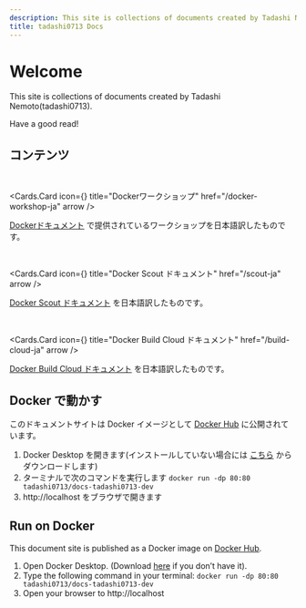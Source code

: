 ```yaml
---
description: This site is collections of documents created by Tadashi Nemoto(tadashi0713). Have a good read!
title: tadashi0713 Docs
---
```



# Welcome

This site is collections of documents created by Tadashi Nemoto(tadashi0713).

Have a good read!

## コンテンツ

<br />

<Cards.Card
  icon={<FaDocker />}
  title="Dockerワークショップ"
  href="/docker-workshop-ja"
  arrow
/>

[Dockerドキュメント](https://docs.docker.com/get-started/workshop/) で提供されているワークショップを日本語訳したものです。

<br />

<Cards.Card
  icon={<FaCompass />}
  title="Docker Scout ドキュメント"
  href="/scout-ja"
  arrow
/>

[Docker Scout ドキュメント](https://docs.docker.com/scout/) を日本語訳したものです。

<br />

<Cards.Card
  icon={<AiOutlineCloudServer />}
  title="Docker Build Cloud ドキュメント"
  href="/build-cloud-ja"
  arrow
/>

[Docker Build Cloud ドキュメント](https://docs.docker.com/build-cloud/) を日本語訳したものです。

## Docker で動かす

このドキュメントサイトは Docker イメージとして [Docker Hub](https://hub.docker.com/repository/docker/tadashi0713/docs-tadashi0713-dev/general) に公開されています。

1. Docker Desktop を開きます(インストールしていない場合には [こちら](https://www.docker.com/ja-jp/products/docker-desktop/) からダウンロードします)
2. ターミナルで次のコマンドを実行します `docker run -dp 80:80 tadashi0713/docs-tadashi0713-dev`
3. http://localhost をブラウザで開きます

## Run on Docker

This document site is published as a Docker image on [Docker Hub](https://hub.docker.com/repository/docker/tadashi0713/docs-tadashi0713-dev/general).

1. Open Docker Desktop. (Download [here](https://www.docker.com/products/docker-desktop/) if you don’t have it).
2. Type the following command in your terminal: `docker run -dp 80:80 tadashi0713/docs-tadashi0713-dev`
3. Open your browser to http://localhost
